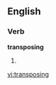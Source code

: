 
==English==

===Verb===
'''transposing'''

# {{present participle of|[[transpose]]}}

[[vi:transposing]]